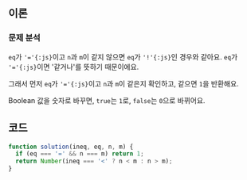 ## 이론

### 문제 분석

`eq`가 `'='{:js}`이고 `n`과 `m`이 같지 않으면 `eq`가 `'!'{:js}`인 경우와 같아요.
`eq`가 `'='{:js}`이면 '같거나'를 뜻하기 때문이에요.

그래서 먼저 `eq`가 `'='{:js}`이고 `n`과 `m`이 같은지 확인하고, 같으면 `1`을 반환해요.

Boolean 값을 숫자로 바꾸면, `true`는 `1`로, `false`는 `0`으로 바뀌어요.

## 코드

```js
function solution(ineq, eq, n, m) {
  if (eq === '=' && n === m) return 1;
  return Number(ineq === '<' ? n < m : n > m);
}
```
